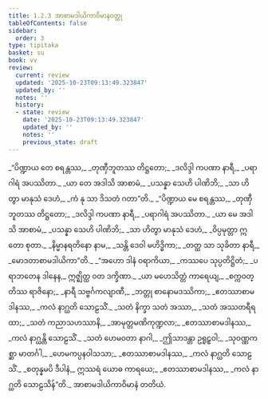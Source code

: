 ```yaml
---
title: 1.2.3 အာစာမဒါယိကာဝိမာနဝတ္ထု
tableOfContents: false
sidebar:
  order: 3
type: tipitaka
basket: su
book: vv
review:
  current: review
  updated: '2025-10-23T09:13:49.323847'
  updated_by: ''
  notes: ''
  history:
  - state: review
    date: '2025-10-23T09:13:49.323847'
    updated_by: ''
    notes: ''
    previous_state: draft
---
```



<ReviewStatus review={frontmatter.review} showDetails={true} />

<HypothesisAnnotation frontmatter={frontmatter} />

<DynamicBreadcrumb />

<Division number="185" book="vv" e="ch" v="19" p="24">

<Paragraph number="208" type="verses" book="vv">
_“ပိဏ္ဍာယ တေ စရန္တဿ,_  
_တုဏှီဘူတဿ တိဋ္ဌတော;_  
_ဒလိဒ္ဒါ ကပဏာ နာရီ,_  
_ပရာဂါရံ အပဿိတာ._  

</Paragraph>

</Division>
<Division number="186" book="vv" e="ch" v="19" p="24">

<Paragraph number="209" type="verses" book="vv">
_ယာ တေ အဒါသိ အာစာမံ,_  
_ပသန္နာ သေဟိ ပါဏိဘိ;_  
_သာ ဟိတွာ မာနုသံ ဒေဟံ,_  
_ကံ နု သာ ဒိသတံ ဂတာ”တိ._  

</Paragraph>

</Division>
<Division number="187" book="vv" e="ch" v="19" p="24">

<Paragraph number="210" type="verses" book="vv">
_“ပိဏ္ဍာယ မေ စရန္တဿ,_  
_တုဏှီဘူတဿ တိဋ္ဌတော;_  
_ဒလိဒ္ဒါ ကပဏာ နာရီ,_  
_ပရာဂါရံ အပဿိတာ._  

</Paragraph>

</Division>
<Division number="188" book="vv" e="ch" v="19" p="24">

<Paragraph number="211" type="verses" book="vv">
_ယာ မေ အဒါသိ အာစာမံ,_  
_ပသန္နာ သေဟိ ပါဏိဘိ;_  
_သာ ဟိတွာ မာနုသံ ဒေဟံ,_  
_ဝိပ္ပမုတ္တာ ဣတော စုတာ._  

</Paragraph>

</Division>
<Division number="189" book="vv" e="ch" v="19" p="24">

<Paragraph number="212" type="verses" book="vv">
_နိမ္မာနရတိနော နာမ,_  
_သန္တိ ဒေဝါ မဟိဒ္ဓိကာ;_  
_တတ္ထ သာ သုခိတာ နာရီ,_  
_မောဒတာစာမဒါယိကာ”တိ._  

</Paragraph>

</Division>
<Division number="190" book="vv" e="ch" v="19" p="25">

<Paragraph number="213" type="verses" book="vv">
_“အဟော ဒါနံ ဝရာကိယာ,_  
_ကဿပေ သုပ္ပတိဋ္ဌိတံ;_  
_ပရာဘတေန ဒါနေန,_  
ဣဇ္ဈိတ္ထ ဝတ ဒက္ခိဏာ._  

</Paragraph>

</Division>
<Division number="191" book="vv" e="ch" v="19" p="25">

<Paragraph number="214" type="verses" book="vv">
_ယာ မဟေသိတ္တံ ကာရေယျ,_  
_စက္ကဝတ္တိဿ ရာဇိနော;_  
_နာရီ သဗ္ဗင်္ဂကလျာဏီ,_  
_ဘတ္တု စာနောမဒဿိကာ;_  
_ဧတဿာစာမဒါနဿ,_  
_ကလံ နာဂ္ဃတိ သောဠသိံ._  

</Paragraph>

</Division>
<Division number="192" book="vv" e="ch" v="19" p="25">

<Paragraph number="215" type="verses" book="vv">
_သတံ နိက္ခာ သတံ အဿာ,_  
_သတံ အဿတရီရထာ;_  
_သတံ ကညာသဟဿာနိ,_  
_အာမုတ္တမဏိကုဏ္ဍလာ;_  
_ဧတဿာစာမဒါနဿ,_  
_ကလံ နာဂ္ဃန္တိ သောဠသိံ._  

</Paragraph>

</Division>
<Division number="193" book="vv" e="ch" v="19" p="25">

<Paragraph number="216" type="verses" book="vv">
_သတံ ဟေမဝတာ နာဂါ,_  
_ဤသာဒန္တာ ဥရူဠှဝါ;_  
_သုဝဏ္ဏကစ္ဆာ မာတင်္ဂါ,_  
_ဟေမကပ္ပနဝါသသာ;_  
_ဧတဿာစာမဒါနဿ,_  
_ကလံ နာဂ္ဃတိ သောဠသိံ._  

</Paragraph>

</Division>
<Division number="194" book="vv" e="ch" v="19" p="25">

<Paragraph number="217" type="verses" book="vv">
_စတုန္နမပိ ဒီပါနံ,_  
ဣဿရံ ယောဓ ကာရယေ;_  
_ဧတဿာစာမဒါနဿ,_  
_ကလံ နာဂ္ဃတိ သောဠသိန်”တိ._  


</Paragraph>
</Division>

<Paragraph number="218" type="center" book="vv">
အာစာမဒါယိကာဝိမာနံ တတိယံ.
</Paragraph>